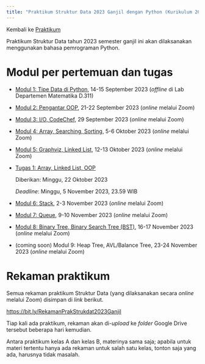 ```yaml
---
title: "Praktikum Struktur Data 2023 Ganjil dengan Python (Kurikulum 2020)"
---
```


Kembali ke [Praktikum](../../../../praktikum.qmd)

Praktikum Struktur Data tahun 2023 semester ganjil ini akan dilaksanakan menggunakan bahasa pemrograman Python.

# Modul per pertemuan dan tugas

* [Modul 1: Tipe Data di Python](Strukdat2023_Modul01.ipynb), 14-15 September 2023 (*offline* di Lab Departemen Matematika D.311)

* [Modul 2: Pengantar OOP](Strukdat2023_Modul02.ipynb), 21-22 September 2023 (*online* melalui Zoom)

* [Modul 3: I/O, CodeChef](Strukdat2023_Modul03.ipynb), 29 September 2023 (*online* melalui Zoom)

* [Modul 4: Array, Searching, Sorting](Strukdat2023_Modul04.ipynb), 5-6 Oktober 2023 (*online* melalui Zoom)

* [Modul 5: Graphviz, Linked List](Strukdat2023_Modul05.ipynb), 12-13 Oktober 2023 (*online* melalui Zoom)

* [Tugas 1: Array, Linked List, OOP](Strukdat2023_Tugas1.ipynb)

    Diberikan: Minggu, 22 Oktober 2023

    *Deadline*: Minggu, 5 November 2023, 23.59 WIB

* [Modul 6: Stack](Strukdat2023_Modul06.ipynb), 2-3 November 2023 (*online* melalui Zoom)

* [Modul 7: Queue](Strukdat2023_Modul07.ipynb), 9-10 November 2023 (*online* melalui Zoom)

* [Modul 8: Binary Tree, Binary Search Tree (BST)](Strukdat2023_Modul08.ipynb), 16-17 November 2023 (*online* melalui Zoom)

* (coming soon) Modul 9: Heap Tree, AVL/Balance Tree, 23-24 November 2023 (*online* melalui Zoom)

# Rekaman praktikum

Semua rekaman praktikum Struktur Data (yang dilaksanakan secara *online* melalui Zoom) disimpan di *link* berikut.

[https://bit.ly/RekamanPrakStrukdat2023Ganjil](https://bit.ly/RekamanPrakStrukdat2023Ganjil)

Tiap kali ada praktikum, rekaman akan di-*upload* ke *folder* Google Drive tersebut beberapa hari kemudian.

Antara praktikum kelas A dan kelas B, materinya sama saja; apabila untuk materi tertentu hanya ada rekaman untuk salah satu kelas, tonton saja yang ada, harusnya tidak masalah.